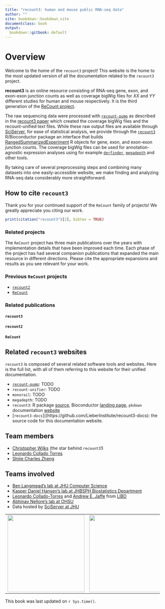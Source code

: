 ```yaml
---
title: "recount3: human and mouse public RNA-seq data"
author: ""
site: bookdown::bookdown_site
documentclass: book
output:
  bookdown::gitbook: default
---
```


# Overview

Welcome to the home of the `recount3` project! This website is the home to the most updated version of all the documentation related to the `recount3` project.

**recount3** is an online resource consisting of RNA-seq gene, exon, and exon-exon junction counts as well as coverage bigWig files for *XX* and *YY* different studies for human and mouse respectively. It is the third generation of the [ReCount project](http://bowtie-bio.sourceforge.net/recount/).

The raw sequencing data were processed with [`recount-pump`](https://github.com/langmead-lab/recount-pump/) as described in the [recount3 paper](https://biorxiv.org) which created the coverage bigWig files and the recount-unified text files. While these raw output files are available through [SciServer](), for ease of statistical analysis, we provide through the [`recount3`](https://bioconductor.org/packages/recount3) R/Bioconductor package an interface that builds [RangedSummarizedExperiment](https://bioconductor.org/packages/SummarizedExperiment) R objects for gene, exon, and exon-exon junction counts. The coverage bigWig files can be used for annotation-agnostic expression analyses using for example [`derfinder`](https://bioconductor.org/packages/derfinder), [`megadepth`]() and other tools. 

By taking care of several preprocessing steps and combining many datasets into one easily-accessible website, we make finding and analyzing RNA-seq data considerably more straightforward.


## How to cite `recount3`

Thank you for your continued support of the `ReCount` family of projects! We greatly appreciate you citing our work.

```r
print(citation("recount3")[2], bibtex = TRUE)
```

### Related projects

The `ReCount` project has three main publications over the years with implementation details that have been improved each time. Each phase of the project has had several companion publications that expanded the main resource in different directions. Please cite the appropriate expansions and results as you see relevant for your work.

### Previous `ReCount` projects

* [`recount2`](https://jhubiostatistics.shinyapps.io/recount/)
* [`ReCount`](http://bowtie-bio.sourceforge.net/recount/)

### Related publications

#### `recount3`

#### `recount2`

#### `ReCount`

## Related `recount3` websites

`recount3` is composed of several related software tools and websites. Here is the full list, with all of them referring to this website for their unified documentation.

* [`recount-pump`](https://github.com/langmead-lab/recount-pump/): TODO 
* `recount-unifier`: TODO
* `monorail`: TODO
* `megadepth`: TODO
* `recount3`: R package [source](https://github.com/LieberInstitute/recount3), Bioconductor [landing page](https://bioconductor.org/packages/recount3), `pkdown` documentation [website](https://LieberInstitute.github.io/recount3)
* [`recount3-docs`]((https://github.com/LieberInstitute/recount3-docs): the source code for this documentation website.


## Team members

* [Christopher Wilks](https://github.com/) (the star behind `recount3`!)
* [Leonardo Collado Torres](https://github.com/lcolladotor) 
* [Shijie Charles Zheng](https://github.com/)


## Teams involved

* [Ben Langmead's lab at JHU Computer Science](http://www.langmead-lab.org/)
* [Kasper Daniel Hansen's lab at JHBSPH Biostatistics Department](https://www.hansenlab.org/)
* [Leonardo Collado-Torres](http://lcolladotor.github.io/) and [Andrew E. Jaffe](http://aejaffe.com/) from [LIBD](https://www.libd.org/)
* [Abhinav Nellore's lab at OHSU](http://nellore.bio/)
* Data hosted by [SciServer at JHU](https://www.sciserver.org/)

|                                                                                                                                                                               |                                                                                                      |                                                                                                                                                                         |                                                                                                                                                   |
|-------------------------------------------------------------------------------------------------------------------------------------------------------------------------------|------------------------------------------------------------------------------------------------------|-------------------------------------------------------------------------------------------------------------------------------------------------------------------------|---------------------------------------------------------------------------------------------------------------------------------------------------|
| <a href="http://www.langmead-lab.org/"><img src="http://www.langmead-lab.org/wp-content/uploads/2014/01/Screen-Shot-2014-02-02-at-5.20.13-PM-1024x199.png" width="250px"></a> | <a href="https://www.libd.org/"><img src="http://aejaffe.com/media/LIBD_logo.jpg" width="250px"></a> | <a href="http://nellore.bio/"><img src="https://seekvectorlogo.net/wp-content/uploads/2018/08/oregon-health-science-university-ohsu-vector-logo.png" width="250px"></a> | <a href="https://www.sciserver.org/"><img src="https://skyserver.sdss.org/dr14/en/images/sciserver_logo_inverted_vertical.png" width="250px"></a> |


This book was last updated on `r Sys.time()`.
